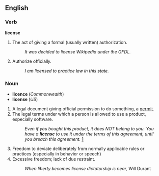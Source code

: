 ==English==
===Verb===
'''license'''
#The act of giving a formal (usually written) authorization.
#:''It was decided to license Wikipedia under the GFDL.''
#Authorize officially.
#:''I am licensed to practice law in this state.''
===Noun===
*'''licence''' (''Commonwealth'')
*'''license''' (''US'')
#A legal document giving official permission to do something, a [[permit]].
#The legal terms under which a person is allowed to use a product, especially software.
#:''Even if you bought this product, it does NOT belong to you. You have a '''license''' to use it under the terms of this agreement, until you breach this agreement.'' [http://www.cybersource.com.au/cyber/about/comparing_the_gpl_to_eula.pdf]
#Freedom to deviate deliberately from normally applicable rules or practices (especially in behavior or speech)
#Excessive freedom; lack of due restraint.
#:''When liberty becomes license dictatorship is near'', Will Durant